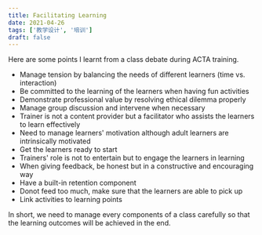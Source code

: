 ```yaml
---
title: Facilitating Learning
date: 2021-04-26
tags: ['教学设计', '培训']
draft: false
---
```



Here are some points I learnt from a class debate during ACTA training.  

  - Manage tension by balancing the needs of different learners (time vs. interaction)
  - Be committed to the learning of the learners when having fun activities
  - Demonstrate professional value by resolving ethical dilemma properly
  - Manage group discussion and intervene when necessary
  - Trainer is not a content provider but a facilitator who assists the learners to learn effectively
  - Need to manage learners' motivation although adult learners are intrinsically motivated
  - Get the learners ready to start
  - Trainers' role is not to entertain but to engage the learners in learning
  - When giving feedback, be honest but in a constructive and encouraging way
  - Have a built-in retention component
  - Donot feed too much, make sure that the learners are able to pick up
  - Link activities to learning points

In short, we need to manage every components of a class carefully so that the learning outcomes will be achieved in the end.
